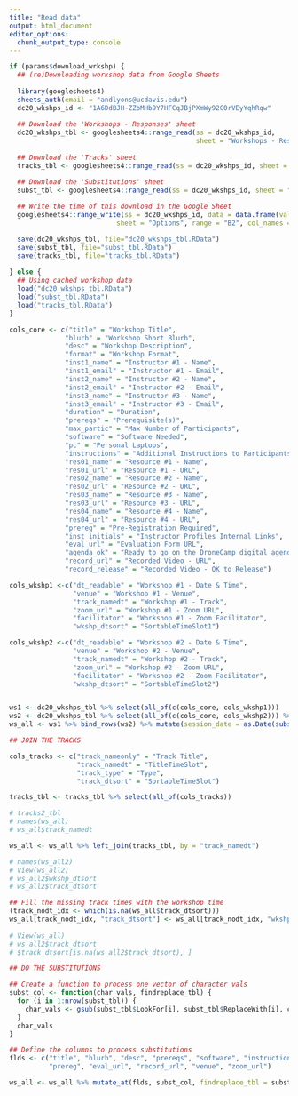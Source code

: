 ```yaml
---
title: "Read data"
output: html_document
editor_options: 
  chunk_output_type: console
---
```


```r
if (params$download_wrkshp) {
  ## (re)Downloading workshop data from Google Sheets
  
  library(googlesheets4)
  sheets_auth(email = "andlyons@ucdavis.edu")
  dc20_wkshps_id <- "1A6DdBJH-ZZbMHb9Y7HFCqJBjPXmWy92C0rVEyYqhRqw"
  
  ## Download the 'Workshops - Responses' sheet
  dc20_wkshps_tbl <- googlesheets4::range_read(ss = dc20_wkshps_id, 
                                               sheet = "Workshops - Responses", range = NULL)
  
  ## Download the 'Tracks' sheet
  tracks_tbl <- googlesheets4::range_read(ss = dc20_wkshps_id, sheet = "Tracks", range = NULL)

  ## Download the 'Substitutions' sheet
  subst_tbl <- googlesheets4::range_read(ss = dc20_wkshps_id, sheet = "Substitutions", range = NULL)
 
  ## Write the time of this download in the Google Sheet
  googlesheets4::range_write(ss = dc20_wkshps_id, data = data.frame(val = Sys.time()),
                           sheet = "Options", range = "B2", col_names = FALSE, reformat = FALSE)

  save(dc20_wkshps_tbl, file="dc20_wkshps_tbl.RData")
  save(subst_tbl, file="subst_tbl.RData")
  save(tracks_tbl, file="tracks_tbl.RData")
  
} else {
  ## Using cached workshop data
  load("dc20_wkshps_tbl.RData")
  load("subst_tbl.RData")
  load("tracks_tbl.RData")
}

cols_core <- c("title" = "Workshop Title", 
              "blurb" = "Workshop Short Blurb", 
              "desc" = "Workshop Description", 
              "format" = "Workshop Format", 
              "inst1_name" = "Instructor #1 - Name", 
              "inst1_email" = "Instructor #1 - Email", 
              "inst2_name" = "Instructor #2 - Name", 
              "inst2_email" = "Instructor #2 - Email", 
              "inst3_name" = "Instructor #3 - Name", 
              "inst3_email" = "Instructor #3 - Email", 
              "duration" = "Duration", 
              "prereqs" = "Prerequisite(s)", 
              "max_partic" = "Max Number of Participants", 
              "software" = "Software Needed", 
              "pc" = "Personal Laptops", 
              "instructions" = "Additional Instructions to Participants", 
              "res01_name" = "Resource #1 - Name", 
              "res01_url" = "Resource #1 - URL", 
              "res02_name" = "Resource #2 - Name", 
              "res02_url" = "Resource #2 - URL", 
              "res03_name" = "Resource #3 - Name", 
              "res03_url" = "Resource #3 - URL", 
              "res04_name" = "Resource #4 - Name", 
              "res04_url" = "Resource #4 - URL", 
              "prereg" = "Pre-Registration Required", 
              "inst_initials" = "Instructor Profiles Internal Links", 
              "eval_url" = "Evaluation Form URL", 
              "agenda_ok" = "Ready to go on the DroneCamp digital agenda", 
              "record_url" = "Recorded Video - URL", 
              "record_release" = "Recorded Video - OK to Release")

cols_wkshp1 <-c("dt_readable" = "Workshop #1 - Date & Time", 
                "venue" = "Workshop #1 - Venue",
                "track_namedt" = "Workshop #1 - Track", 
                "zoom_url" = "Workshop #1 - Zoom URL", 
                "facilitator" = "Workshop #1 - Zoom Facilitator", 
                "wkshp_dtsort" = "SortableTimeSlot1")

cols_wkshp2 <-c("dt_readable" = "Workshop #2 - Date & Time", 
                "venue" = "Workshop #2 - Venue", 
                "track_namedt" = "Workshop #2 - Track", 
                "zoom_url" = "Workshop #2 - Zoom URL", 
                "facilitator" = "Workshop #2 - Zoom Facilitator", 
                "wkshp_dtsort" = "SortableTimeSlot2")


ws1 <- dc20_wkshps_tbl %>% select(all_of(c(cols_core, cols_wkshp1)))
ws2 <- dc20_wkshps_tbl %>% select(all_of(c(cols_core, cols_wkshp2))) %>% filter(!is.na(wkshp_dtsort))
ws_all <- ws1 %>% bind_rows(ws2) %>% mutate(session_date = as.Date(substr(wkshp_dtsort, 1, 10)))

## JOIN THE TRACKS

cols_tracks <- c("track_nameonly" = "Track Title", 
                 "track_namedt" = "TitleTimeSlot",
                 "track_type" = "Type",
                 "track_dtsort" = "SortableTimeSlot")

tracks_tbl <- tracks_tbl %>% select(all_of(cols_tracks))

# tracks2_tbl
# names(ws_all)
# ws_all$track_namedt

ws_all <- ws_all %>% left_join(tracks_tbl, by = "track_namedt")

# names(ws_all2)
# View(ws_all2)
# ws_all2$wkshp_dtsort
# ws_all2$track_dtsort

## Fill the missing track times with the workshop time
(track_nodt_idx <- which(is.na(ws_all$track_dtsort)))
ws_all[track_nodt_idx, "track_dtsort"] <- ws_all[track_nodt_idx, "wkshp_dtsort"]
  
# View(ws_all)
# ws_all2$track_dtsort
# $track_dtsort[is.na(ws_all2$track_dtsort), ] 

## DO THE SUBSTITUTIONS

## Create a function to process one vector of character vals
subst_col <- function(char_vals, findreplace_tbl) {
  for (i in 1:nrow(subst_tbl)) {
    char_vals <- gsub(subst_tbl$LookFor[i], subst_tbl$ReplaceWith[i], char_vals, fixed = TRUE)
  }
  char_vals
}

## Define the columns to process substitutions
flds <- c("title", "blurb", "desc", "prereqs", "software", "instructions", 
          "prereg", "eval_url", "record_url", "venue", "zoom_url")

ws_all <- ws_all %>% mutate_at(flds, subst_col, findreplace_tbl = subst_tbl)

```
